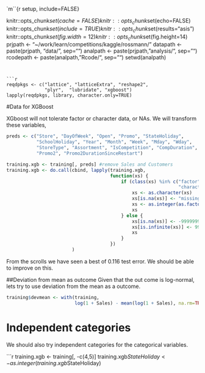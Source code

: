 `m``{r setup, include=FALSE}

knitr::opts_chunk$set(cache=FALSE)
knitr::opts_chunk$set(echo=FALSE)
knitr::opts_chunk$set(include=TRUE)
knitr::opts_chunk$set(results="asis")
knitr::opts_chunk$set(fig.width=12)
knitr::opts_chunk$set(fig.height=14)
prjpath <- "~/work/learn/competitions/kaggle/rossmann/"
datapath <- paste(prjpath, "data/", sep="")
analpath <- paste(prjpath, "analysis/", sep="")
rcodepath <- paste(analpath, "Rcode/", sep="")
setwd(analpath)

```


```r

reqdpkgs <- c("lattice", "latticeExtra", "reshape2",
              "plyr",  "lubridate", "xgboost")
lapply(reqdpkgs, library, character.only=TRUE)

```


#Data for XGBoost

XGboost will not tolerate factor or character data, or NAs. We will
transform these variables,

```r

preds <- c("Store", "DayOfWeek", "Open", "Promo", "StateHoliday",
           "SchoolHoliday", "Year", "Month", "Week", "Mday", "Wday",
           "StoreType", "Assortment", "IsCompetition", "CompDuration",
           "Promo2", "Promo2DurationSinceRestart")

training.xgb <- training[, preds] #remove Sales and Customers
training.xgb <- do.call(cbind, lapply(training.xgb,
                                      function(xs) {
                                          if (class(xs) %in% c("factor",
                                                               "character")) {
                                              xs <- as.character(xs)
                                              xs[is.na(xs)] <- "missing"
                                              xs <- as.integer(as.factor(xs))
                                              xs
                                          } else {
                                              xs[is.na(xs)] <- -99999999999999
                                              xs[is.infinite(xs)] <- 99999999999999
                                              xs
                                          }
                                      })
                        )


```


From the scrolls we have seen a best of 0.116 test error. We should be
able to improve on this.

##Deviation from mean as outcome
Given that the out come is log-normal, lets try to use deviation from
the mean as a outcome.

```r

training$devmean <- with(training,
                         log(1 + Sales) - mean(log(1 + Sales), na.rm=TRUE))

```


# Independent categories

We should also try independent categories for the categorical variables.

```r

training.xgb <- training[, -c(4,5)]
training.xgb$StateHoliday <- as.integer(training.xgb$StateHoliday)

